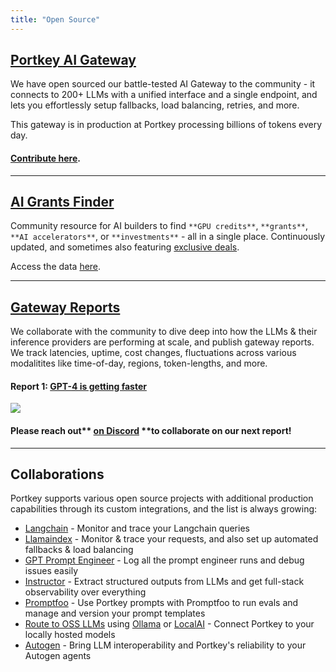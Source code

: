 ```yaml
---
title: "Open Source"
---
```


## [Portkey AI Gateway](https://github.com/portkey-ai/rubeus)

We have open sourced our battle-tested AI Gateway to the community - it connects to 200+ LLMs with a unified interface and a single endpoint, and lets you effortlessly setup fallbacks, load balancing, retries, and more.

This gateway is in production at Portkey processing billions of tokens every day.

#### [Contribute here](https://github.com/portkey-ai/rubeus).

---

## [AI Grants Finder](https://grantsfinder.portkey.ai/)

Community resource for AI builders to find `**GPU credits**`, `**grants**`, `**AI accelerators**`, or `**investments**` \- all in a single place. Continuously updated, and sometimes also featuring [exclusive deals](https://twitter.com/PortkeyAI/status/1692463628514156859).

Access the data [here](https://airtable.com/appUjtBcdLQIgusqW/shrAU1e4M5twTmRal).

---

## [Gateway Reports](https://portkey.ai/blog/tag/benchmarks/)

We collaborate with the community to dive deep into how the LLMs & their inference providers are performing at scale, and publish gateway reports. We track latencies, uptime, cost changes, fluctuations across various modalitites like time-of-day, regions, token-lengths, and more.

#### Report 1: [GPT-4 is getting faster](https://portkey.ai/blog/gpt-4-is-getting-faster/)

<Frame>
  <img src="/images/guardrails/g13.avif"/>
</Frame>

#### Please reach out** [**on Discord**](https://discord.gg/9sfE5ZYv) **to collaborate on our next report!

---

## Collaborations

Portkey supports various open source projects with additional production capabilities through its custom integrations, and the list is always growing:

* [Langchain](https://python.langchain.com/docs/integrations/providers/portkey/) \- Monitor and trace your Langchain queries
* [Llamaindex](https://gpt-index.readthedocs.io/en/latest/examples/llm/portkey.html) - Monitor & trace your requests, and also set up automated fallbacks & load balancing
* [GPT Prompt Engineer](https://github.com/mshumer/gpt-prompt-engineer) \- Log all the prompt engineer runs and debug issues easily
* [Instructor](/docs/integrations/libraries/instructor) \- Extract structured outputs from LLMs and get full-stack observability over everything
* [Promptfoo](/docs/integrations/libraries/promptfoo) \- Use Portkey prompts with Promptfoo to run evals and manage and version your prompt templates
* [Route to OSS LLMs](/docs/integrations/llms/byollm) using [Ollama](/docs/integrations/llms/ollama) or [LocalAI](/docs/integrations/llms/local-ai) \- Connect Portkey to your locally hosted models
* [Autogen](/docs/integrations/libraries/autogen) \- Bring LLM interoperability and Portkey's reliability to your Autogen agents
